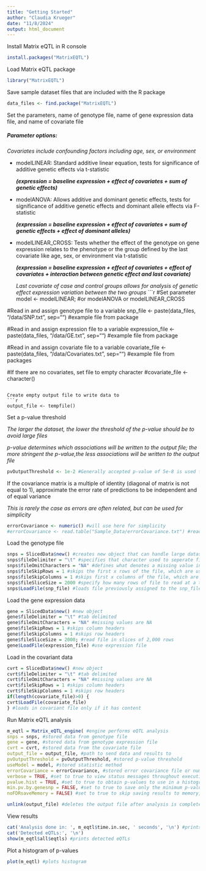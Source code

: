 ```yaml
---
title: "Getting Started"
author: "Claudia Krueger"
date: "11/8/2024"
output: html_document
---
```


Install Matrix eQTL in R console
```r
install.packages("MatrixEQTL")
```

Load Matrix eQTL package
```r
library("MatrixEQTL")
```

Save sample dataset files that are included with the R package
```r
data_files <- find.package("MatrixEQTL")
```

Set the parameters, name of genotype file, name of gene expression data file, and name of covariate file

##### Parameter options:

*Covariates include confounding factors including age, sex, or environment*

- modelLINEAR: Standard additive linear equation, tests for significance of additive genetic effects via t-statistic

  ***(expression = baseline expression + effect of covariates + sum of genetic effects)***
  
- modelANOVA: Allows additive and dominant genetic effects, tests for significance of additive genetic effects and dominant allele effects via F-statistic

  ***(expression = baseline expression + effect of covariates + sum of genetic effects + effect of dominant alleles)***

- modelLINEAR_CROSS: Tests whether the effect of the genotype on gene expression relates to the phenotype or the group defined by the last covariate like age, sex, or environment via t-statistic

  ***(expression = baseline expression + effect of covariates + effect of covariates + interaction between genetic effect and last covariate)***

  *Last covariate of case and control groups allows for analysis of genetic effect expression variation between the two groups*
```r
#Set parameter
model <- modelLINEAR; #or modelANOVA or modelLINEAR_CROSS

#Read in and assign genotype file to a variable
snp_file <- paste(data_files, "/data/SNP.txt", sep="") #example file from package

#Read in and assign expression file to a variable
expression_file <- paste(data_files, "/data/GE.txt", sep="") #example file from package

#Read in and assign covariate file to a variable
covariate_file <- paste(data_files, "/data/Covariates.txt", sep="") #example file from packages

#If there are no covariates, set file to empty character
#covariate_file <- character()
```

Create empty output file to write data to
```r
output_file <- tempfile()
```

Set a p-value threshold

*The larger the dataset, the lower the threshold of the p-value should be to avoid large files*

*p-value determines which associations will be written to the output file; the more stringent the p-value,the less associations will be written to the output file*
```r
pvOutputThreshold <- 1e-2 #Generally accepted p-value of 5e-8 is used for large datasets
```

If the covariance matrix is a multiple of identity (diagonal of matrix is not equal to 1), approximate the error rate of predictions to be independent and of equal variance

*This is rarely the case as errors are often related, but can be used for simplicity*
```r
errorCovariance <- numeric() #will use here for simplicity
#errorCovariance <- read.table("Sample_Data/errorCovariance.txt") #read in matrix
```

Load the genotype file
```r
snps = SlicedData$new() #creates new object that can handle large datasets 
snps$fileDelimiter = "\t" #specifies that character used to seperate file's values; (tab = "\t", comma = ",", space = " ")
snps$fileOmitCharacters = "NA" #defines what denotes a missing value in the dataset
snps$fileSkipRows = 1 #skips the first x rows of the file, which are usually the column labels
snps$fileSkipColumns = 1 #skips first x columns of the file, which are usually the row labels
snps$fileSliceSize = 2000 #specify how many rows of file to read at a time
snps$LoadFile(snp_file) #loads file previously assigned to the snp_file variable into the program
```

Load the gene expression data
```r
gene = SlicedData$new() #new object
gene$fileDelimiter = "\t" #tab delimited
gene$fileOmitCharacters = "NA" #missing values are NA
gene$fileSkipRows = 1 #skips column headers
gene$fileSkipColumns = 1 #skips row headers
gene$fileSliceSize = 2000; #read file in slices of 2,000 rows
gene$LoadFile(expression_file) #use expression file
```

Load in the covariant data
```r
cvrt = SlicedData$new() #new object
cvrt$fileDelimiter = "\t" #tab delimited
cvrt$fileOmitCharacters = "NA" #missing values are NA
cvrt$fileSkipRows = 1 #skips column headers
cvrt$fileSkipColumns = 1 #skips row headers
if(length(covariate_file)>0) {
cvrt$LoadFile(covariate_file)
} #loads in covariant file only if it has content
```

Run Matrix eQTL analysis
```r
m_eqtl = Matrix_eQTL_engine( #engine performs eQTL analysis
snps = snps, #stored data from genotype file
gene = gene, #stored data from genotype expression file
cvrt = cvrt, #stored data from the covariate file
output_file = output_file, #path to send data and results to
pvOutputThreshold = pvOutputThreshold, #stored p-value threshold
useModel = model, #stored statistic method
errorCovariance = errorCovariance, #stored error covariance file or numeric()
verbose = TRUE, #set to true to view status messages throughout execution
pvalue.hist = TRUE, #set to true to obtain p-values to use in a histogram
min.pv.by.genesnp = FALSE, #set to true to save only the minimum p-value for each gene-snp pair, false for all p-values to be saved
noFDRsaveMemory = FALSE) #set to true to skip saving results to memory, false to store information to memory

unlink(output_file) #deletes the output file after analysis is complete
```

View results
```r
cat('Analysis done in: ', m_eqtl$time.in.sec, ' seconds', '\n') #prints time taken to execute analysis
cat('Detected eQTLs:', '\n') 
show(m_eqtl$all$eqtls) #prints detected eQTLs
```

Plot a histogram of p-values
```r
plot(m_eqtl) #plots histogram
```

